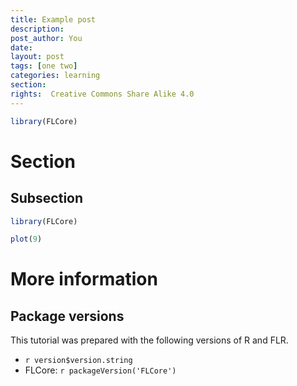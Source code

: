 ```yaml
---
title: Example post
description:
post_author: You
date: 
layout: post
tags: [one two]
categories: learning
section:
rights:  Creative Commons Share Alike 4.0
---
```


```r
library(FLCore)
```

# Section

## Subsection


```r
library(FLCore)
```

```r
plot(9)
```

# More information

## Package versions

This tutorial was prepared with the following versions of R and FLR.

* `r version$version.string`
* FLCore: `r packageVersion('FLCore')`
